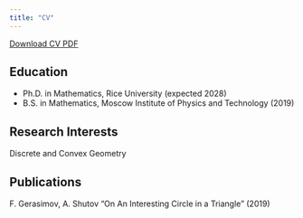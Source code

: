 ```yaml
---
title: "CV"
---
```


[Download CV PDF](current_CV.pdf)

## Education

- Ph.D. in Mathematics, Rice University (expected 2028)
- B.S. in Mathematics, Moscow Institute of Physics and Technology (2019)

## Research Interests

Discrete and Convex Geometry

## Publications 

F. Gerasimov, A. Shutov "On An Interesting Circle in a Triangle" (2019)